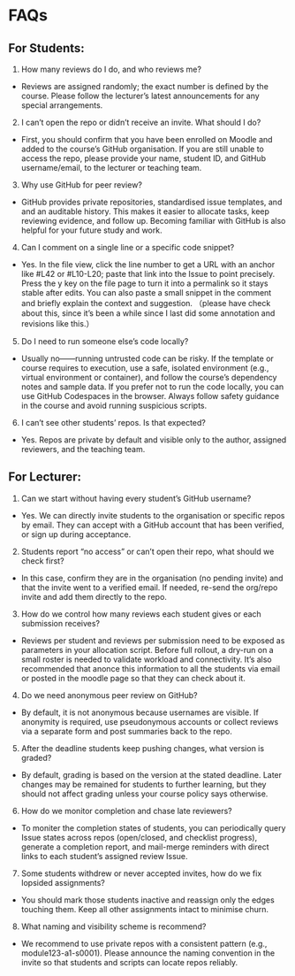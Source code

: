 # FAQs

## For Students:

1. How many reviews do I do, and who reviews me?

- Reviews are assigned randomly; the exact number is defined by the course. Please follow the lecturer’s latest announcements for any special arrangements.

2. I can’t open the repo or didn’t receive an invite. What should I do?

- First, you should confirm that you have been enrolled on Moodle and added to the course’s GitHub organisation. If you are still unable to access the repo, please provide your name, student ID, and GitHub username/email, to the lecturer or teaching team.

3. Why use GitHub for peer review?

- GitHub provides private repositories, standardised issue templates, and and an auditable history. This makes it easier to allocate tasks, keep reviewing evidence, and follow up. Becoming familiar with GitHub is also helpful for your future study and work.

4. Can I comment on a single line or a specific code snippet?

- Yes. In the file view, click the line number to get a URL with an anchor like #L42 or #L10-L20; paste that link into the Issue to point precisely. Press the y key on the file page to turn it into a permalink so it stays stable after edits. You can also paste a small snippet in the comment and briefly explain the context and suggestion. （please have check about this, since it's been a while since I last did some annotation and revisions like this.）

5. Do I need to run someone else’s code locally?

- Usually no——running untrusted code can be risky. If the template or course requires to execution, use a safe, isolated environment (e.g., virtual environment or container), and follow the course’s dependency notes and sample data. If you prefer not to run the code locally, you can use GitHub Codespaces in the browser. Always follow safety guidance in the course and avoid running suspicious scripts.

6. I can’t see other students’ repos. Is that expected?

- Yes. Repos are private by default and visible only to the author, assigned reviewers, and the teaching team.

## For Lecturer:

1. Can we start without having every student’s GitHub username?

- Yes. We can directly invite students to the organisation or specific repos by email. They can accept with a GitHub account that has been verified, or sign up during acceptance.

2. Students report “no access” or can’t open their repo, what should we check first?

- In this case, confirm they are in the organisation (no pending invite) and that the invite went to a verified email. If needed, re-send the org/repo invite and add them directly to the repo.

3. How do we control how many reviews each student gives or each submission receives?

- Reviews per student and reviews per submission need to be exposed as parameters in your allocation script. Before full rollout, a dry-run on a small roster is needed to validate workload and connectivity. It's also recommended that anonce this information to all the students via email or posted in the moodle page so that they can check about it.

4. Do we need anonymous peer review on GitHub?

- By default, it is not anonymous because usernames are visible. If anonymity is required, use pseudonymous accounts or collect reviews via a separate form and post summaries back to the repo. 

5. After the deadline students keep pushing changes, what version is graded?

- By default, grading is based on the version at the stated deadline. Later changes may be remained for students to further learning, but they should not affect grading unless your course policy says otherwise.

6. How do we monitor completion and chase late reviewers?

- To moniter the completion states of students, you can periodically query Issue states across repos (open/closed, and checklist progress), generate a completion report, and mail-merge reminders with direct links to each student’s assigned review Issue.

7. Some students withdrew or never accepted invites, how do we fix lopsided assignments?

- You should mark those students inactive and reassign only the edges touching them. Keep all other assignments intact to minimise churn.

8. What naming and visibility scheme is recommend?

- We recommend to use private repos with a consistent pattern (e.g., module123-a1-s0001). Please announce the naming convention in the invite so that students and scripts can locate repos reliably.


